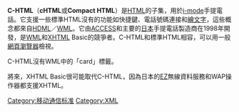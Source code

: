 '''C-HTML'''（'''cHTML'''或'''Compact HTML'''）是[[HTML|HTML]]的子集，用於[[i-mode|i-mode]]手提電話。它支援一些標準HTML沒有的功能如快捷鍵、電話號碼連接和[[繪文字|繪文字]]，這些概念都來自[[HDML|HDML]]／[[WML|WML]]。它由[[ACCESS|ACCESS]]和主要的[[日本|日本]]手提電話製造商在1998年開發，是[[WML|WML]]和[[XHTML|XHTML]] Basic的競爭者。C-HTML和標準HTML相容，可以用一般[[網頁瀏覽器|網頁瀏覽器]]檢視。

C-HTML沒有WML中的「card」標籤。

將來，XHTML Basic很可能取代C-HTML，因為日本的[[EZ|EZ]]無線資料服務和WAP操作器都支援XHTML。

{{W3C规范和标准}}
[[Category:移动通信标准|Category:移动通信标准]]
[[Category:XML|Category:XML]]